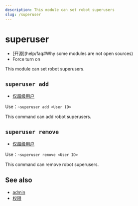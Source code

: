 ```yaml
---
description: This module can set robot superusers
slug: /superuser
---
```


# superuser

-   [开源]\(help/faq#Why some modules are not open sources)
-   Force turn on

This module can set robot superusers.

## `superuser add`

-   [仅超级用户](permissions)

Use：`~superuser add <User ID>`

This command can add robot superusers.

## `superuser remove`

-   [仅超级用户](permissions)

Use：`~superuser remove <User ID>`

This command can remove robot superusers.

## See also

-   [admin](admin)
-   [权限](permissions)
